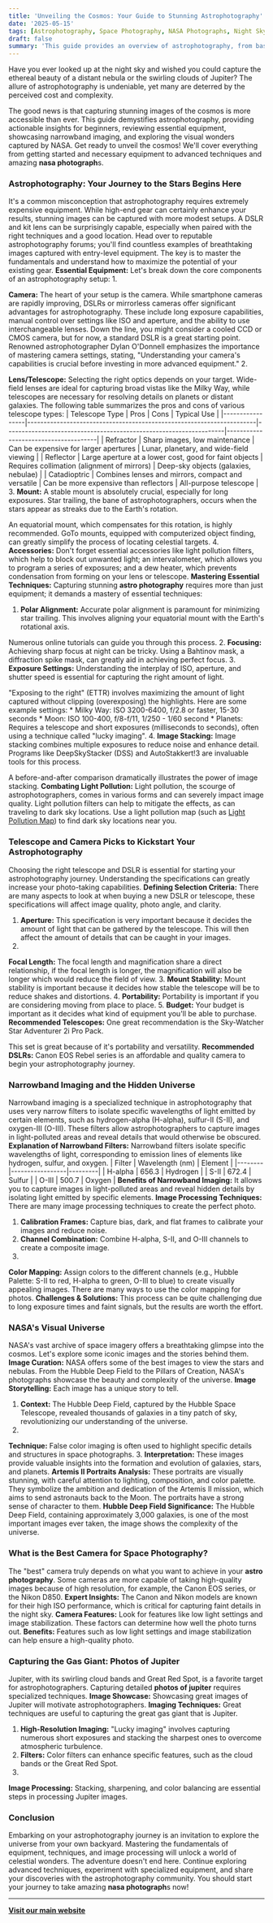 ```yaml
---
title: 'Unveiling the Cosmos: Your Guide to Stunning Astrophotography'
date: '2025-05-15'
tags: [Astrophotography, Space Photography, NASA Photographs, Night Sky Photography, Telescope Photography]
draft: false
summary: 'This guide provides an overview of astrophotography, from basic equipment and techniques for beginners to advanced methods like narrowband imaging, and showcases stunning examples, including NASA''''s visual universe and tips for capturing Jupiter....'
---
```


Have you ever looked up at the night sky and wished you could capture the ethereal beauty of a distant nebula or the swirling clouds of Jupiter? The allure of astrophotography is undeniable, yet many are deterred by the perceived cost and complexity.



The good news is that capturing stunning images of the cosmos is more accessible than ever. This guide demystifies astrophotography, providing actionable insights for beginners, reviewing essential equipment, showcasing narrowband imaging, and exploring the visual wonders captured by NASA. Get ready to unveil the cosmos!
We'll cover everything from getting started and necessary equipment to advanced techniques and amazing **nasa photograph**s.



### Astrophotography: Your Journey to the Stars Begins Here



It's a common misconception that astrophotography requires extremely expensive equipment. While high-end gear can certainly enhance your results, stunning images can be captured with more modest setups. A DSLR and kit lens can be surprisingly capable, especially when paired with the right techniques and a good location.
Head over to reputable astrophotography forums; you'll find countless examples of breathtaking images captured with entry-level equipment. The key is to master the fundamentals and understand how to maximize the potential of your existing gear.
**Essential Equipment:** Let's break down the core components of an astrophotography setup:
1.

**Camera:** The heart of your setup is the camera. While smartphone cameras are rapidly improving, DSLRs or mirrorless cameras offer significant advantages for astrophotography. These include long exposure capabilities, manual control over settings like ISO and aperture, and the ability to use interchangeable lenses.
    Down the line, you might consider a cooled CCD or CMOS camera, but for now, a standard DSLR is a great starting point. Renowned astrophotographer Dylan O'Donnell emphasizes the importance of mastering camera settings, stating, "Understanding your camera's capabilities is crucial before investing in more advanced equipment."
2.

**Lens/Telescope:** Selecting the right optics depends on your target. Wide-field lenses are ideal for capturing broad vistas like the Milky Way, while telescopes are necessary for resolving details on planets or distant galaxies.
     The following table summarizes the pros and cons of various telescope types:
    | Telescope Type | Pros | Cons | Typical Use |
    |-----------------|----------------------------------------------------------------------|-------------------------------------------------------------------|--------------------------------------|
    | Refractor | Sharp images, low maintenance | Can be expensive for larger apertures | Lunar, planetary, and wide-field viewing |
    | Reflector | Large aperture at a lower cost, good for faint objects | Requires collimation (alignment of mirrors) | Deep-sky objects (galaxies, nebulae) |
    | Catadioptric | Combines lenses and mirrors, compact and versatile | Can be more expensive than reflectors | All-purpose telescope |
3. **Mount:** A stable mount is absolutely crucial, especially for long exposures. Star trailing, the bane of astrophotographers, occurs when the stars appear as streaks due to the Earth's rotation.

An equatorial mount, which compensates for this rotation, is highly recommended.
     GoTo mounts, equipped with computerized object finding, can greatly simplify the process of locating celestial targets.
4. **Accessories:** Don't forget essential accessories like light pollution filters, which help to block out unwanted light; an intervalometer, which allows you to program a series of exposures; and a dew heater, which prevents condensation from forming on your lens or telescope.
**Mastering Essential Techniques:** Capturing stunning **astro photography** requires more than just equipment; it demands a mastery of essential techniques:
1. **Polar Alignment:**  Accurate polar alignment is paramount for minimizing star trailing. This involves aligning your equatorial mount with the Earth's rotational axis.

Numerous online tutorials can guide you through this process.
2. **Focusing:** Achieving sharp focus at night can be tricky. Using a Bahtinov mask, a diffraction spike mask, can greatly aid in achieving perfect focus.
3. **Exposure Settings:** Understanding the interplay of ISO, aperture, and shutter speed is essential for capturing the right amount of light.

"Exposing to the right" (ETTR) involves maximizing the amount of light captured without clipping (overexposing) the highlights. Here are some example settings:
    *   Milky Way: ISO 3200-6400, f/2.8 or faster, 15-30 seconds
    *   Moon: ISO 100-400, f/8-f/11, 1/250 - 1/60 second
    *   Planets: Requires a telescope and short exposures (milliseconds to seconds), often using a technique called "lucky imaging".
4. **Image Stacking:**  Image stacking combines multiple exposures to reduce noise and enhance detail. Programs like DeepSkyStacker (DSS) and AutoStakkert!3 are invaluable tools for this process.

A before-and-after comparison dramatically illustrates the power of image stacking.
**Combating Light Pollution:** Light pollution, the scourge of astrophotographers, comes in various forms and can severely impact image quality. Light pollution filters can help to mitigate the effects, as can traveling to dark sky locations. Use a light pollution map (such as [Light Pollution Map](https://www.lightpollutionmap.info/)) to find dark sky locations near you.



### Telescope and Camera Picks to Kickstart Your Astrophotography



Choosing the right telescope and DSLR is essential for starting your astrophotography journey. Understanding the specifications can greatly increase your photo-taking capabilities.
**Defining Selection Criteria:** There are many aspects to look at when buying a new DSLR or telescope, these specifications will affect image quality, photo angle, and clarity.
1. **Aperture:** This specification is very important because it decides the amount of light that can be gathered by the telescope. This will then affect the amount of details that can be caught in your images.
2.

**Focal Length:** The focal length and magnification share a direct relationship, if the focal length is longer, the magnification will also be longer which would reduce the field of view.
3. **Mount Stability:** Mount stability is important because it decides how stable the telescope will be to reduce shakes and distortions.
4. **Portability:** Portability is important if you are considering moving from place to place.
5. **Budget:** Your budget is important as it decides what kind of equipment you'll be able to purchase.
**Recommended Telescopes:** One great recommendation is the Sky-Watcher Star Adventurer 2i Pro Pack.

This set is great because of it's portability and versatility.
**Recommended DSLRs:** Canon EOS Rebel series is an affordable and quality camera to begin your astrophotography journey.



### Narrowband Imaging and the Hidden Universe



Narrowband imaging is a specialized technique in astrophotography that uses very narrow filters to isolate specific wavelengths of light emitted by certain elements, such as hydrogen-alpha (H-alpha), sulfur-II (S-II), and oxygen-III (O-III). These filters allow astrophotographers to capture images in light-polluted areas and reveal details that would otherwise be obscured.
**Explanation of Narrowband Filters:** Narrowband filters isolate specific wavelengths of light, corresponding to emission lines of elements like hydrogen, sulfur, and oxygen.
| Filter | Wavelength (nm) | Element |
|--------|-----------------|---------|
| H-alpha | 656.3 | Hydrogen |
| S-II | 672.4 | Sulfur |
| O-III | 500.7 | Oxygen |
**Benefits of Narrowband Imaging:** It allows you to capture images in light-polluted areas and reveal hidden details by isolating light emitted by specific elements.
**Image Processing Techniques:** There are many image processing techniques to create the perfect photo.
1. **Calibration Frames:** Capture bias, dark, and flat frames to calibrate your images and reduce noise.
2. **Channel Combination:** Combine H-alpha, S-II, and O-III channels to create a composite image.
3.

**Color Mapping:** Assign colors to the different channels (e.g., Hubble Palette: S-II to red, H-alpha to green, O-III to blue) to create visually appealing images. There are many ways to use the color mapping for photos.
**Challenges & Solutions:** This process can be quite challenging due to long exposure times and faint signals, but the results are worth the effort.



### NASA's Visual Universe



NASA's vast archive of space imagery offers a breathtaking glimpse into the cosmos. Let's explore some iconic images and the stories behind them.
**Image Curation:** NASA offers some of the best images to view the stars and nebulas. From the Hubble Deep Field to the Pillars of Creation, NASA's photographs showcase the beauty and complexity of the universe.
**Image Storytelling:** Each image has a unique story to tell.
1. **Context:** The Hubble Deep Field, captured by the Hubble Space Telescope, revealed thousands of galaxies in a tiny patch of sky, revolutionizing our understanding of the universe.
2.

**Technique:** False color imaging is often used to highlight specific details and structures in space photographs.
3. **Interpretation:** These images provide valuable insights into the formation and evolution of galaxies, stars, and planets.
**Artemis II Portraits Analysis:** These portraits are visually stunning, with careful attention to lighting, composition, and color palette. They symbolize the ambition and dedication of the Artemis II mission, which aims to send astronauts back to the Moon. The portraits have a strong sense of character to them.
**Hubble Deep Field Significance:** The Hubble Deep Field, containing approximately 3,000 galaxies, is one of the most important images ever taken, the image shows the complexity of the universe.



### What is the Best Camera for Space Photography?



The "best" camera truly depends on what you want to achieve in your **astro photography**. Some cameras are more capable of taking high-quality images because of high resolution, for example, the Canon EOS series, or the Nikon D850.
**Expert Insights:** The Canon and Nikon models are known for their high ISO performance, which is critical for capturing faint details in the night sky.
**Camera Features:** Look for features like low light settings and image stabilization. These factors can determine how well the photo turns out.
**Benefits:** Features such as low light settings and image stabilization can help ensure a high-quality photo.



### Capturing the Gas Giant: Photos of Jupiter



Jupiter, with its swirling cloud bands and Great Red Spot, is a favorite target for astrophotographers. Capturing detailed **photos of jupiter** requires specialized techniques.
**Image Showcase:** Showcasing great images of Jupiter will motivate astrophotographers.
**Imaging Techniques:** Great techniques are useful to capturing the great gas giant that is Jupiter.
1. **High-Resolution Imaging:** "Lucky imaging" involves capturing numerous short exposures and stacking the sharpest ones to overcome atmospheric turbulence.
2. **Filters:** Color filters can enhance specific features, such as the cloud bands or the Great Red Spot.
3.

**Image Processing:** Stacking, sharpening, and color balancing are essential steps in processing Jupiter images.



### Conclusion



Embarking on your astrophotography journey is an invitation to explore the universe from your own backyard. Mastering the fundamentals of equipment, techniques, and image processing will unlock a world of celestial wonders.
The adventure doesn't end here. Continue exploring advanced techniques, experiment with specialized equipment, and share your discoveries with the astrophotography community. You should start your journey to take amazing **nasa photograph**s now!

---

[**Visit our main website**](https://instasoiree.com/)
